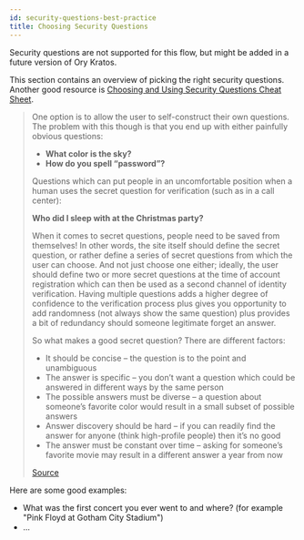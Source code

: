 ```yaml
---
id: security-questions-best-practice
title: Choosing Security Questions
---
```


Security questions are not supported for this flow, but might be added in a future version of Ory Kratos.

This section contains an overview of picking the right security questions. Another good resource is
[Choosing and Using Security Questions Cheat Sheet](https://cheatsheetseries.owasp.org/cheatsheets/Choosing_and_Using_Security_Questions_Cheat_Sheet.html).

> One option is to allow the user to self-construct their own questions. The problem with this though is that you end up with
> either painfully obvious questions:
>
> - **What color is the sky?**
> - **How do you spell “password”?**
>
> Questions which can put people in an uncomfortable position when a human uses the secret question for verification (such as in a
> call center):
>
> **Who did I sleep with at the Christmas party?**
>
> When it comes to secret questions, people need to be saved from themselves! In other words, the site itself should define the
> secret question, or rather define a series of secret questions from which the user can choose. And not just choose one either;
> ideally, the user should define two or more secret questions at the time of account registration which can then be used as a
> second channel of identity verification. Having multiple questions adds a higher degree of confidence to the verification
> process plus gives you opportunity to add randomness (not always show the same question) plus provides a bit of redundancy
> should someone legitimate forget an answer.
>
> So what makes a good secret question? There are different factors:
>
> - It should be concise – the question is to the point and unambiguous
> - The answer is specific – you don’t want a question which could be answered in different ways by the same person
> - The possible answers must be diverse – a question about someone’s favorite color would result in a small subset of possible
>   answers
> - Answer discovery should be hard – if you can readily find the answer for anyone (think high-profile people) then it’s no good
> - The answer must be constant over time – asking for someone’s favorite movie may result in a different answer a year from now
>
> [Source](https://www.troyhunt.com/everything-you-ever-wanted-to-know/)

Here are some good examples:

- What was the first concert you ever went to and where? (for example "Pink Floyd at Gotham City Stadium")
- ...
